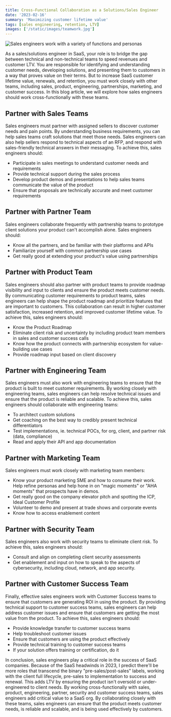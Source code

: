 ```yaml
---
title: Cross-Functional Collaboration as a Solutions/Sales Engineer
date: '2023-02-16'
summary: 'Maximizing customer lifetime value'
tags: [sales engineering, retention, LTV]
images: ['/static/images/teamwork.jpg']
---
```


![Sales engineers work with a variety of functions and personas](/static/images/teamwork.jpg)

As a sales/solutions engineer in SaaS, your role is to bridge the gap between technical and non-technical teams to speed revenues and customer LTV. You are responsible for identifying and understanding customer needs, developing solutions, and presenting them to customers in a way that proves value on their terms. But to increase SaaS customer lifetime value, renewals, and retention, you must work closely with other teams, including sales, product, engineering, partnerships, marketing, and customer success. In this blog article, we will explore how sales engineers should work cross-functionally with these teams.

## Partner with Sales Teams

Sales engineers must partner with assigned sellers to discover customer needs and pain points. By understanding business requirements, you can help sales teams craft solutions that meet those needs. Sales engineers can also help sellers respond to technical aspects of an RFP, and respond with sales-friendly technical answers in their messaging.
To achieve this, sales engineers should:

- Participate in sales meetings to understand customer needs and requirements
- Provide technical support during the sales process
- Develop product demos and presentations to help sales teams communicate the value of the product
- Ensure that proposals are technically accurate and meet customer requirements

## Partner with Partner Team

Sales engineers collaborate frequently with partnership teams to prototype client solutions your product can't accomplish alone.
Sales engineers should:

- Know all the partners, and be familiar with their platforms and APIs
- Familiarize yourself with common partnership use cases
- Get really good at extending your product's value using partnerships

## Partner with Product Team

Sales engineers should also partner with product teams to provide roadmap visibility and input to clients and ensure the product meets customer needs. By communicating customer requirements to product teams, sales engineers can help shape the product roadmap and prioritize features that are important to customers. This collaboration can result in higher customer satisfaction, increased retention, and improved customer lifetime value.
To achieve this, sales engineers should:

- Know the Product Roadmap
- Eliminate client risk and uncertainty by including product team members in sales and customer success calls
- Know how the product connects with partnership ecosystem for value-building use cases
- Provide roadmap input based on client discovery

## Partner with Engineering Team

Sales engineers must also work with engineering teams to ensure that the product is built to meet customer requirements. By working closely with engineering teams, sales engineers can help resolve technical issues and ensure that the product is reliable and scalable.
To achieve this, sales engineers should collaborate with engineering teams:

- To architect custom solutions
- Get coaching on the best way to credibly present technical differentiators
- Test implementations, ie. technical POCs, for org, client, and partner risk (data, compliance)
- Read and apply their API and app documentation

## Partner with Marketing Team

Sales engineers must work closely with marketing team members:

- Know your product marketing SME and how to consume their work. Help refine personas and help hone in on "magic moments" or "AHA moments" that prospects have in demos.
- Get really good on the company elevator pitch and spotting the ICP, Ideal Customer Profile
- Volunteer to demo and present at trade shows and corporate events
- Know how to access enablement content

## Partner with Security Team

Sales engineers also work with security teams to eliminate client risk.
To achieve this, sales engineers should:

- Consult and align on completing client security assessments
- Get enablement and input on how to speak to the aspects of cybersecurity, including cloud, network, and app security.

## Partner with Customer Success Team

Finally, effective sales engineers work with Customer Success teams to ensure that customers are generating ROI in using the product. By providing technical support to customer success teams, sales engineers can help address customer issues and ensure that customers are getting the most value from the product. To achieve this, sales engineers should:

- Provide knowledge transfer to customer success teams
- Help troubleshoot customer issues
- Ensure that customers are using the product effectively
- Provide technical training to customer success teams
- If your solution offers training or certification, do it

In conclusion, sales engineers play a critical role in the success of SaaS companies. Because of the SaaS headwinds in 2023, I predict there'll be more roles that transcend the binary "pre-sales/post-sales" labels, working with the client full lifecycle, pre-sales to implementation to success and renewal.
This adds LTV by ensuring the product isn't oversold or under-engineered to client needs. By working cross-functionally with sales, product, engineering, partner, security and customer success teams, sales engineers add critical value to a SaaS org. By collaborating closely with these teams, sales engineers can ensure that the product meets customer needs, is reliable and scalable, and is being used effectively by customers.
